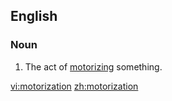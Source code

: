 ==English==
===Noun===
{{en-noun}}

#The act of [[motorize|motorizing]] something.

[[vi:motorization]]
[[zh:motorization]]